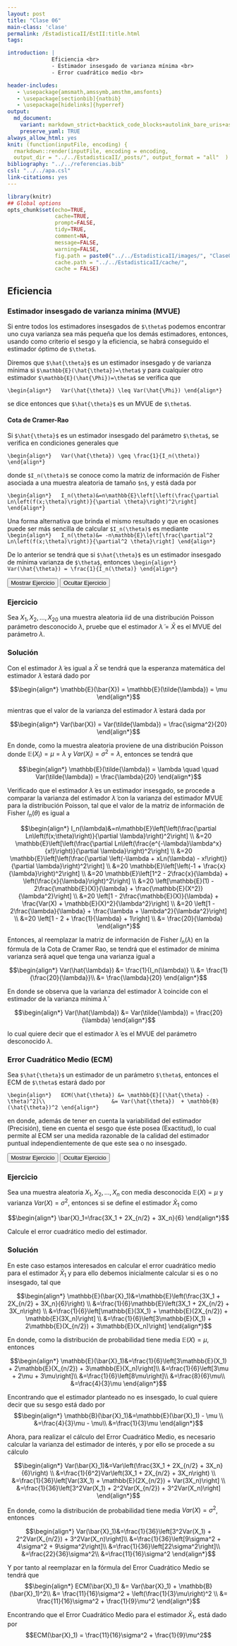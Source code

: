 ```yaml
---
layout: post
title: "Clase 06"
main-class: 'clase'
permalink: /EstadisticaII/EstII:title.html
tags:

introduction: |
              Eficiencia <br>
              - Estimador insesgado de varianza mínima <br>
              - Error cuadrático medio <br>

header-includes:
   - \usepackage{amsmath,amssymb,amsthm,amsfonts}
   - \usepackage[sectionbib]{natbib}
   - \usepackage[hidelinks]{hyperref}
output:
  md_document:
    variant: markdown_strict+backtick_code_blocks+autolink_bare_uris+ascii_identifiers+tex_math_single_backslash
    preserve_yaml: TRUE
always_allow_html: yes   
knit: (function(inputFile, encoding) {
  rmarkdown::render(inputFile, encoding = encoding,
  output_dir = "../../EstadisticaII/_posts/", output_format = "all"  ) })
bibliography: "../../referencias.bib"
csl: "../../apa.csl"
link-citations: yes
---
```


```r
library(knitr)
## Global options
opts_chunk$set(echo=TRUE,
               cache=TRUE,
               prompt=FALSE,
               tidy=TRUE,
               comment=NA,
               message=FALSE,
               warning=FALSE,
               fig.path = paste0("../../EstadisticaII/images/", "Clase06"),
               cache.path = "../../EstadisticaII/cache/",
               cache = FALSE)

```

## Eficiencia
### Estimador insesgado de varianza mínima (MVUE)
Si entre todos los estimadores insesgados de `$\theta$` podemos encontrar uno cuya varianza sea más pequeña que los demás estimadores, entonces, usando como criterio el sesgo y la eficiencia, se habrá conseguido el estimador óptimo de `$\theta$`.

Diremos que `$\hat{\theta}$` es un estimador insesgado y de varianza mínima si `$\mathbb{E}(\hat{\theta})=\theta$` y para cualquier otro estimador `$\mathbb{E}(\hat{\Phi})=\theta$` se verifica que

`\begin{align*}
  Var(\hat{\theta}) \leq Var(\hat{\Phi})
\end{align*}`

se dice entonces que `$\hat{\theta}$` es un MVUE de `$\theta$`.

#### Cota de Cramer-Rao
Si `$\hat{\theta}$` es un estimador insesgado del parámetro `$\theta$`, se verifica en condiciones generales que

`\begin{align*}
  Var(\hat{\theta}) \geq \frac{1}{I_n(\theta)}
\end{align*}`

donde `$I_n(\theta)$` se conoce como la matriz de información de Fisher asociada a una muestra aleatoria de tamaño `$n$`, y está dada por

`\begin{align*}
  I_n(\theta)&=n\mathbb{E}\left[\left(\frac{\partial Ln\left(f(x;\theta)\right)}{\partial \theta}\right)^2\right]
\end{align*}`

Una forma alternativa que brinda el mismo resultado y que en ocasiones puede ser más sencilla de calcular `$I_n(\theta)$` es mediante 
`\begin{align*}
  I_n(\theta)&= -n\mathbb{E}\left[\frac{\partial^2 Ln\left(f(x;\theta)\right)}{\partial^2 \theta}\right]
\end{align*}`

De lo anterior se tendrá que si `$\hat{\theta}$` es un estimador insesgado de mínima varianza de `$\theta$`, entonces
`\begin{align*}
  Var(\hat{\theta}) = \frac{1}{I_n(\theta)}
\end{align*}`

<button id="Show1" class="btn btn-secondary">Mostrar Ejercicio </button>
<button id="Hide1" class="btn btn-info">Ocultar Ejercicio </button>
<main id="botoncito1"> 
<h3 data-toc-skip> Ejercicio </h3> 
<p> Sea $X_1, X_2, \ldots, X_20$ una muestra aleatoria iid de una distribución Poisson parámetro desconocido $\lambda$, pruebe que el estimador $\tilde{\lambda} = \bar{X}$ es el MVUE del parámetro $\lambda$.</p>

<h3 data-toc-skip> Solución </h3> 
<p> Con el estimador $\tilde{\lambda}$ es igual a $\bar{X}$ se tendrá que la esperanza matemática del estimador $\tilde{\lambda}$ estará dado por

$$\begin{align*}
\mathbb{E}(\bar{X}) = \mathbb{E}(\tilde{\lambda}) = \mu
\end{align*}$$

mientras que el valor de la varianza del estimador $\tilde{\lambda}$ estará dada por

$$\begin{align*}
Var(\bar{X}) = Var(\tilde{\lambda}) = \frac{\sigma^2}{20}
\end{align*}$$

En donde, como la muestra aleatoria proviene de una distribución Poisson donde $\mathbb{E}(X_i) = \mu = \lambda$  y $Var(X_i)= \sigma^2 = \lambda$, entonces se tendrá que 

$$\begin{align*}
\mathbb{E}(\tilde{\lambda}) = \lambda \quad \quad Var(\tilde{\lambda}) = \frac{\lambda}{20}
\end{align*}$$

Verificado que el estimador $\tilde{\lambda}$ es un estimador insesgado, se procede a comparar la varianza del estimador $\tilde{\lambda}$ con la varianza del estimador MVUE para la distribución Poisson, tal que el valor de la matriz de información de Fisher $I_n(\theta)$ es igual a

$$\begin{align*}
  I_n(\lambda)&=n\mathbb{E}\left[\left(\frac{\partial Ln\left(f(x;\theta)\right)}{\partial \lambda}\right)^2\right] \\
             &=20 \mathbb{E}\left[\left(\frac{\partial Ln\left(\frac{e^{-\lambda}\lambda^x}{x!}\right)}{\partial \lambda}\right)^2\right] \\
             &=20 \mathbb{E}\left[\left(\frac{\partial \left(-\lambda  + xLn(\lambda) - x!\right)}{\partial \lambda}\right)^2\right] \\
             &=20 \mathbb{E}\left[\left(-1  + \frac{x}{\lambda}\right)^2\right] \\
             &=20 \mathbb{E}\left[1^2 - 2\frac{x}{\lambda} + \left(\frac{x}{\lambda}\right)^2\right] \\
             &=20 \left[\mathbb{E}(1) - 2\frac{\mathbb{E}(X)}{\lambda} + \frac{\mathbb{E}(X^2)}{\lambda^2}\right] \\
             &=20 \left[1 - 2\frac{\mathbb{E}(X)}{\lambda} + \frac{Var(X) + \mathbb{E}(X)^2}{\lambda^2}\right] \\
             &=20 \left[1 - 2\frac{\lambda}{\lambda} + \frac{\lambda + \lambda^2}{\lambda^2}\right] \\
             &=20 \left[1 - 2 + \frac{1}{\lambda} + 1\right] \\
             &= \frac{20}{\lambda}
\end{align*}$$

Entonces, al reemplazar la matriz de información de Fisher $I_n(\lambda)$ en la fórmula de la Cota de Cramer Rao, se tendrá que el estimador de mínima varianza será aquel que tenga una varianza igual a

$$\begin{align*}
  Var(\hat{\lambda}) &= \frac{1}{I_n(\lambda)} \\
                     &= \frac{1}{\frac{20}{\lambda}}\\
                     &= \frac{\lambda}{20}
\end{align*}$$

En donde se observa que la varianza del estimador $\tilde{\lambda}$ coincide con el estimador de la varianza mínima $\hat{\lambda}$

$$\begin{align*}
  Var(\hat{\lambda}) &= Var(\tilde{\lambda}) = \frac{20}{\lambda}
\end{align*}$$

lo cual quiere decir que el estimador $\tilde{\lambda}$ es el MVUE del parámetro desconocido $\lambda$.
</p>
</main>

### Error Cuadrático Medio (ECM)
Sea `$\hat{\theta}$` un estimador de un parámetro `$\theta$`, entonces el ECM de `$\theta$` estará dado por

`\begin{align*}
  ECM(\hat{\theta}) &= \mathbb{E}[(\hat{\theta} - \theta)^2]\\
                    &= Var(\hat{\theta})  + \mathbb{B}(\hat{\theta})^2
\end{align*}`

en donde, además de tener en cuenta la variabilidad del estimador (Precisión), tiene en cuenta el sesgo que éste posea (Exactitud), lo cual permite al ECM ser una medida razonable de la calidad del estimador puntual independientemente de que este sea o no insesgado.

<button id="Show2" class="btn btn-secondary">Mostrar Ejercicio </button>
<button id="Hide2" class="btn btn-info">Ocultar Ejercicio </button>
<main id="botoncito2"> 
<h3 data-toc-skip> Ejercicio </h3> 
<p> Sea una muestra aleatoria $X_1, X_2, \ldots, X_n$ con media desconocida $\mathbb{E}(X)=\mu$ y varianza $Var(X) =\sigma^2$, entonces si se define el estimador $\bar{X}_1$ como

$$\begin{align*}
  \bar{X}_1=\frac{3X_1  + 2X_{n/2} + 3X_n}{6}
\end{align*}$$

Calcule el error cuadrático medio del estimador.</p>

<h3 data-toc-skip> Solución </h3> 
<p> En este caso estamos interesados en calcular el error cuadrático medio para el estimador $\bar{X}_1$ y para ello debemos inicialmente calcular si es o no insesgado, tal que

$$\begin{align*}
  \mathbb{E}(\bar{X}_1)&=\mathbb{E}\left(\frac{3X_1  + 2X_{n/2} + 3X_n}{6}\right) \\
                       &=\frac{1}{6}\mathbb{E}\left(3X_1  + 2X_{n/2} + 3X_n\right) \\
                       &=\frac{1}{6}\left[\mathbb{E}(3X_1)  + \mathbb{E}(2X_{n/2}) + \mathbb{E}(3X_n)\right] \\
                       &=\frac{1}{6}\left[3\mathbb{E}(X_1)  + 2\mathbb{E}(X_{n/2}) + 3\mathbb{E}(X_n)\right]
\end{align*}$$

En donde, como la distribución de probabilidad tiene media $\mathbb{E}(X)=\mu$, entonces

$$\begin{align*}
  \mathbb{E}(\bar{X}_1)&=\frac{1}{6}\left[3\mathbb{E}(X_1)  + 2\mathbb{E}(X_{n/2}) + 3\mathbb{E}(X_n)\right]\\
                       &=\frac{1}{6}\left[3\mu  + 2\mu + 3\mu\right]\\
                       &=\frac{1}{6}\left[8\mu\right]\\
                       &=\frac{8}{6}\mu\\
                       &=\frac{4}{3}\mu
\end{align*}$$

Encontrando que el estimador planteado no es insesgado, lo cual quiere decir que su sesgo está dado por
$$\begin{align*}
  \mathbb{B}(\bar{X}_1)&=\mathbb{E}(\bar{X}_1) - \mu \\
                       &=\frac{4}{3}\mu - \mu\\
                       &=\frac{1}{3}\mu   
\end{align*}$$

Ahora, para realizar el cálculo del Error Cuadrático Medio, es necesario calcular la varianza del estimador de interés, y por ello se procede a su cálculo

$$\begin{align*}
  Var(\bar{X}_1)&=Var\left(\frac{3X_1  + 2X_{n/2} + 3X_n}{6}\right) \\
                       &=\frac{1}{6^2}Var\left(3X_1  + 2X_{n/2} + 3X_n\right) \\
                       &=\frac{1}{36}\left[Var(3X_1)  + \mathbb{E}(2X_{n/2}) + Var(3X_n)\right] \\
                       &=\frac{1}{36}\left[3^2Var(X_1)  + 2^2Var(X_{n/2}) + 3^2Var(X_n)\right]
\end{align*}$$

En donde, como la distribución de probabilidad tiene media $Var(X)=\sigma^2$, entonces

$$\begin{align*}
  Var(\bar{X}_1)&=\frac{1}{36}\left[3^2Var(X_1)  + 2^2Var(X_{n/2}) + 3^2Var(X_n)\right]\\
                       &=\frac{1}{36}\left[9\sigma^2  + 4\sigma^2 + 9\sigma^2\right]\\
                       &=\frac{1}{36}\left[22\sigma^2\right]\\
                       &=\frac{22}{36}\sigma^2\\
                       &=\frac{11}{16}\sigma^2
\end{align*}$$

Y por tanto al reemplazar en la fórmula del Error Cuadrático Medio se tendrá que
$$\begin{align*}
  ECM(\bar{X}_1) &= Var(\bar{X}_1) + \mathbb{B}(\bar{X}_1)^2\\
                 &= \frac{11}{16}\sigma^2 + \left(\frac{1}{3}\mu\right)^2 \\
                 &= \frac{11}{16}\sigma^2 + \frac{1}{9}\mu^2
\end{align*}$$

Encontrando que el Error Cuadrático Medio para el estimador $\bar{X}_1$, está dado por $$ECM(\bar{X}_1) = \frac{11}{16}\sigma^2 + \frac{1}{9}\mu^2$$
</p>
</main>

